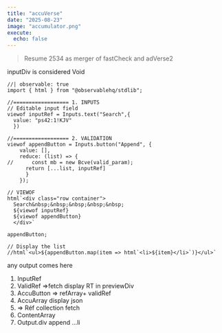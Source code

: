 ```yaml
---
title: "accuVerse"
date: "2025-08-23"
image: "accumulator.png"
execute:
  echo: false
---
```


> Resume 2534 as merger of fastCheck and adVerse2

::: {#inputDiv}
inputDiv is considered Void
:::

```ojs
//| observable: true
import { html } from "@observablehq/stdlib";

//================== 1. INPUTS
// Editable input field
viewof inputRef = Inputs.text("Search",{
  value: "ps42:1!KJV"
  })

//================== 2. VALIDATION
viewof appendButton = Inputs.button("Append", {  
    value: [],
    reduce: (list) => {
//      const mb = new Bcve(valid_param);
      return [...list, inputRef]
      }
    });

// VIEWOF
html`<div class="row container">
  Search&nbsp;&nbsp;&nbsp;&nbsp;&nbsp;
  ${viewof inputRef}
  ${viewof appendButton}
  </div>`

appendButton;

// Display the list
//html`<ul>${appendButton.map(item => html`<li>${item}</li>`)}</ul>`

```

::: {#outputDiv}
any output comes here
:::

1.  InputRef
2.  ValidRef =\>fetch display RT in previewDiv
3.  AccuButton =\> refArray+ validRef
4.  AccuArray display json
5.  =\> Réf collection fetch
6.  ContentArray 
7.  Output.div append ...li 
